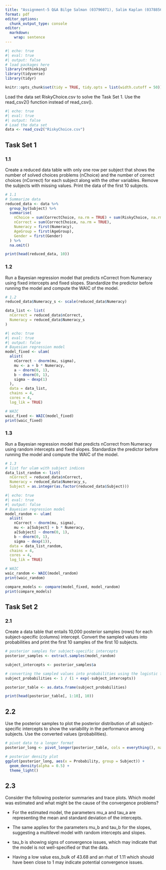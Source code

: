 ```yaml
---
title: "Assignment-5 Q&A Bilge Salman (03796071), Salim Kaplan (0378856) GitHub link: https://github.com/salimkaplan/BayesIntro24-Assignments/tree/main"
format: pdf
editor_options: 
  chunk_output_type: console
editor: 
  markdown: 
    wrap: sentence
---
```


```r
#| echo: true
#| eval: true
#| output: false
# load packages here
library(rethinking)
library(tidyverse)
library(tidyr)

knitr::opts_chunk$set(tidy = TRUE, tidy.opts = list(width.cutoff = 50))
```

Load the data set RiskyChoice.csv to solve the Task Set 1. Use the read_csv2() function
instead of read_csv().
```r
#| echo: true
#| eval: true
#| output: false
# Load the data set
data <- read_csv2("RiskyChoice.csv")
```

## Task Set 1

### 1.1
Create a reduced data table with only one row per subject that shows the number of solved
choices problems (nChoice) and the number of correct choices (nCorrect) for each subject
along with the other variables. Remove the subjects with missing values. Print the data of
the first 10 subjects.
```r
# 1.1
# Summarize data
reduced_data <- data %>%
  group_by(Subject) %>%
  summarise(
    nChoice = sum(CorrectChoice, na.rm = TRUE) + sum(RiskyChoice, na.rm = TRUE),
    nCorrect = sum(CorrectChoice, na.rm = TRUE),
    Numeracy = first(Numeracy),  
    AgeGroup = first(AgeGroup),  
    Gender = first(Gender)       
  ) %>%
  na.omit() 

print(head(reduced_data, 10))
```

### 1.2
Run a Bayesian regression model that predicts nCorrect from Numeracy using fixed intercepts
and fixed slopes. Standardize the predictor before running the model and compute the WAIC
of the model.
```r
# 1.2
reduced_data$Numeracy_s <- scale(reduced_data$Numeracy)

data_list <- list(
  nCorrect = reduced_data$nCorrect,
  Numeracy = reduced_data$Numeracy_s
)
```


```r
#| echo: true
#| eval: true
#| output: false
# Bayesian regression model
model_fixed <- ulam(
  alist(
    nCorrect ~ dnorm(mu, sigma),
    mu <- a + b * Numeracy,
    a ~ dnorm(0, 1),
    b ~ dnorm(0, 1),
    sigma ~ dexp(1)
  ), 
  data = data_list,
  chains = 4,
  cores = 4,
  log_lik = TRUE)

```

```r
# WAIC
waic_fixed <- WAIC(model_fixed)
print(waic_fixed)
```

### 1.3
Run a Bayesian regression model that predicts nCorrect from Numeracy using random intercepts
and fixed slopes. Standardize the predictor before running the model and compute the
WAIC of the model.
```r
# 1.3
# list for ulam with subject indices
data_list_random <- list(
  nCorrect = reduced_data$nCorrect,
  Numeracy = reduced_data$Numeracy_s,
  Subject = as.integer(as.factor(reduced_data$Subject)))
```

```r
#| echo: true
#| eval: true
#| output: false
# Bayesian regression model 
model_random <- ulam(
  alist(
    nCorrect ~ dnorm(mu, sigma),
    mu <- a[Subject] + b * Numeracy,
    a[Subject] ~ dnorm(0, 1),
    b ~ dnorm(0, 1),
    sigma ~ dexp(1)), 
  data = data_list_random,
  chains = 4,
  cores = 4,
  log_lik = TRUE)
```


```r
# WAIC
waic_random <- WAIC(model_random)
print(waic_random)

compare_models <- compare(model_fixed, model_random)
print(compare_models)
```

## Task Set 2
### 2.1

Create a data table that entails 10,000 posterior samples (rows) for each subject-specific
(columns) intercept. Convert the sampled values into probabilities and print the first 10
samples of the first 10 subjects.
```r
# posterior samples for subject-specific intercepts
posterior_samples <- extract.samples(model_random)

subject_intercepts <- posterior_samples$a

# converting the sampled values into probabilities using the logistic function
subject_probabilities <- 1 / (1 + exp(-subject_intercepts))

posterior_table <- as.data.frame(subject_probabilities)

print(head(posterior_table[, 1:10], 10))
```


## 2.2
Use the posterior samples to plot the posterior distribution of all subject-specific intercepts to
show the variability in the performance among subjects. Use the converted values (probabilities).
```r
# pivot data to a longer format
posterior_long <- pivot_longer(posterior_table, cols = everything(), names_to = "Subject", values_to = "Probability")

# posterior density plot
ggplot(posterior_long, aes(x = Probability, group = Subject)) +
  geom_density(alpha = 0.5) +
  theme_light()
```

## 2.3

Consider the following posterior summaries and trace plots. Which model was estimated and what might be the cause of the convergence problems?

- For the estimated model, the parameters mu_a and tau_a are representing the mean and standard deviation of the intercepts.

- The same applies for the parameters mu_b and tau_b for the slopes, suggesting a  multilevel model with random intercepts and slopes.

- tau_b is showing signs of convergence issues, which may indicate that the model is not well-specified or that the data.

- Having a low value ess_bulk of 43.68 and an rhat of 1.11 which should have been close to 1 may indicate potential convergence issues.


